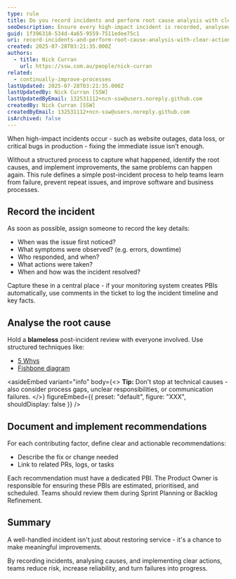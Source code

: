 ```yaml
---
type: rule
title: Do you record incidents and perform root cause analysis with clear actions?
seoDescription: Ensure every high-impact incident is recorded, analysed for root cause, and followed by clear, actionable recommendations to prevent recurrence.
guid: 1f396318-534d-4a65-9559-7511edee75c1
uri: record-incidents-and-perform-root-cause-analysis-with-clear-actions
created: 2025-07-28T03:21:35.000Z
authors:
  - title: Nick Curran
    url: https://ssw.com.au/people/nick-curran
related:
  - continually-improve-processes
lastUpdated: 2025-07-28T03:21:35.000Z
lastUpdatedBy: Nick Curran [SSW]
lastUpdatedByEmail: 132531112+ncn-ssw@users.noreply.github.com
createdBy: Nick Curran [SSW]
createdByEmail: 132531112+ncn-ssw@users.noreply.github.com
isArchived: false
---
```


When high-impact incidents occur - such as website outages, data loss, or critical bugs in production - fixing the immediate issue isn't enough.

Without a structured process to capture what happened, identify the root causes, and implement improvements, the same problems can happen again. This rule defines a simple post-incident process to help teams learn from failure, prevent repeat issues, and improve software and business processes.

## Record the incident

As soon as possible, assign someone to record the key details:

* When was the issue first noticed?
* What symptoms were observed? (e.g. errors, downtime)
* Who responded, and when?
* What actions were taken?
* When and how was the incident resolved?

Capture these in a central place - if your monitoring system creates PBIs automatically, use comments in the ticket to log the incident timeline and key facts.

## Analyse the root cause

Hold a **blameless** post-incident review with everyone involved. Use structured techniques like:

* [5 Whys](https://en.wikipedia.org/wiki/Five_whys)
* [Fishbone diagram](https://en.wikipedia.org/wiki/Ishikawa_diagram)

<asideEmbed
  variant="info"
  body={<>
    **Tip:** Don't stop at technical causes - also consider process gaps, unclear responsibilities, or communication failures.
  </>}
  figureEmbed={{
    preset: "default",
    figure: "XXX",
    shouldDisplay: false
  }}
/>

## Document and implement recommendations

For each contributing factor, define clear and actionable recommendations:

* Describe the fix or change needed
* Link to related PRs, logs, or tasks

Each recommendation must have a dedicated PBI. The Product Owner is responsible for ensuring these PBIs are estimated, prioritised, and scheduled. Teams should review them during Sprint Planning or Backlog Refinement.

## Summary

A well-handled incident isn't just about restoring service - it's a chance to make meaningful improvements.

By recording incidents, analysing causes, and implementing clear actions, teams reduce risk, increase reliability, and turn failures into progress.
